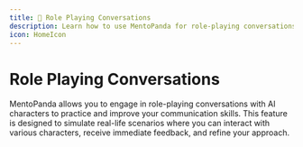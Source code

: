 ```yaml
---
title: 💬 Role Playing Conversations
description: Learn how to use MentoPanda for role-playing conversations to improve your communication skills
icon: HomeIcon
---
```


# Role Playing Conversations
MentoPanda allows you to engage in role-playing conversations with AI characters to practice and improve your communication skills. This feature is designed to simulate real-life scenarios where you can interact with various characters, receive immediate feedback, and refine your approach.